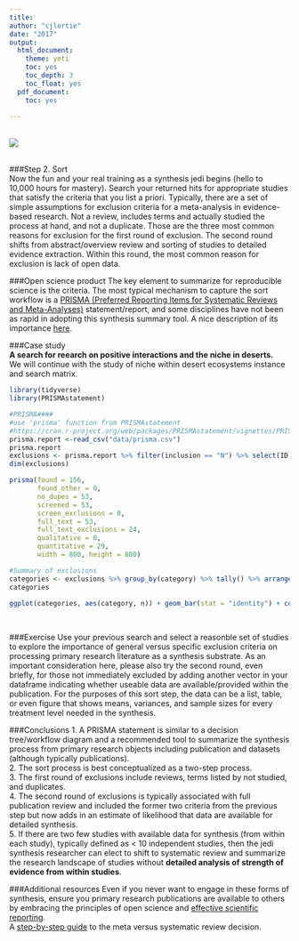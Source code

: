 ```yaml
---
title: 
author: "cjlortie"
date: "2017"
output:
  html_document:
    theme: yeti
    toc: yes
    toc_depth: 3
    toc_float: yes
  pdf_document:
    toc: yes
   
---
```


<br>
![](./sort.jpg)     
<br>

###Step 2. Sort  
Now the fun and your real training as a synthesis jedi begins (hello to 10,000 hours for mastery). Search your returned hits for appropriate studies that satisfy the criteria that you list a priori. Typically, there are a set of simple assumptions for exclusion criteria for a meta-analysis in evidence-based research. Not a review, includes terms and actually studied the process at hand, and not a duplicate. Those are the three most common reasons for exclusion for the first round of exclusion.  The second round shifts from abstract/overview review and sorting of studies to detailed evidence extraction. Within this round, the most common reason for exclusion is lack of open data. 

###Open science product
The key element to summarize for reproducible science is the criteria. The most typical mechanism to capture the sort workflow is a [PRISMA (Preferred Reporting Items for Systematic Reviews and Meta-Analyses)](http://journals.plos.org/plosmedicine/article?id=10.1371/journal.pmed.1000097) statement/report, and some disciplines have not been as rapid in adopting this synthesis summary tool. A nice description of its importance [here](http://onlinelibrary.wiley.com/doi/10.1890/15.WB.018/full).

###Case study  
**A search for reearch on positive interactions and the niche in deserts.**  
We will continue with the study of niche within desert ecosystems instance and search matrix.
<br>

```r
library(tidyverse)
library(PRISMAstatement)

#PRISMA####
#use 'prisma' function from PRISMAstatement 
#https://cran.r-project.org/web/packages/PRISMAstatement/vignettes/PRISMA.html
prisma.report <-read_csv("data/prisma.csv")
prisma.report
exclusions <- prisma.report %>% filter(inclusion == "N") %>% select(ID, category)
dim(exclusions)

prisma(found = 156,
       found_other = 0,
       no_dupes = 53, 
       screened = 53, 
       screen_exclusions = 0, 
       full_text = 53,
       full_text_exclusions = 24, 
       qualitative = 0, 
       quantitative = 29,
       width = 800, height = 800)

#Summary of exclusions
categories <- exclusions %>% group_by(category) %>% tally() %>% arrange(desc(n))
categories

ggplot(categories, aes(category, n)) + geom_bar(stat = "identity") + coord_flip() + ylim(0,10)

```
<br>  

###Exercise
Use your previous search and select a reasonble set of studies to explore the importance of general versus specific exclusion criteria on processing primary research literature as a synthesis substrate. As an important consideration here, please also try the second round, even briefly, for those not immediately excluded by adding another vector in your dataframe indicating whether useable data are available/provided within the publication. For the purposes of this sort step, the data can be a list, table, or even figure that shows means, variances, and sample sizes for every treatment level needed in the synthesis.

###Conclusions
1. A PRISMA statement is similar to a decision tree/workflow diagram and a recommended tool to summarize the synthesis process from primary research objects including publication and datasets (although typically publications).  
2. The sort process is best conceptualized as a two-step process.  
3. The first round of exclusions include reviews, terms listed by not studied, and duplicates.  
4. The second round of exclusions is typically associated with full publication review and included the former two criteria from the previous step but now adds in an estimate of likelihood that data are available for detailed synthesis.  
5. If there are two few studies with available data for synthesis (from within each study), typically defined as < 10 independent studies, then the jedi synthesis researcher can elect to shift to systematic review and summarize the research landscape of studies without **detailed analysis of strength of evidence from within studies**.

###Additional resources
Even if you never want to engage in these forms of synthesis, ensure you primary research publications are available to others by embracing the principles of open science and [effective scientific reporting](http://onlinelibrary.wiley.com/wol1/doi/10.1111/2041-210X.12758/full).  
A [step-by-step guide](http://www.ccace.ed.ac.uk/research/software-resources/systematic-reviews-and-meta-analyses) to the meta versus systematic review decision.